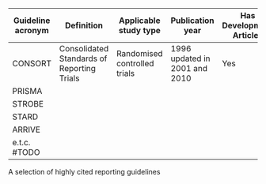 | Guideline acronym | Definition                                 | Applicable study type        | Publication year              | Has Development Article? | Has checklist?     | Has explanatory document? | Development process | Focus on design? | Recommendations or requirements? |
| ----------------- | ------------------------------------------ | ---------------------------- | ----------------------------- | ------------------------ | ------------------ | ------------------------- | ------------------- | ---------------- | -------------------------------- |
| CONSORT           | Consolidated Standards of Reporting Trials | Randomised controlled trials | 1996 updated in 2001 and 2010 | Yes                      | As a Word document | As publication            |                     |                  |                                  |
| PRISMA            |                                            |                              |                               |                          |                    |                           |                     |                  |                                  |
| STROBE            |                                            |                              |                               |                          |                    |                           |                     |                  |                                  |
| STARD             |                                            |                              |                               |                          |                    |                           |                     |                  |                                  |
| ARRIVE            |                                            |                              |                               |                          |                    |                           |                     |                  |                                  |
| e.t.c.  #TODO     |                                            |                              |                               |                          |                    |                           |                     |                  |                                  |

[A selection of highly cited reporting guidelines]{#tbl-rgs}